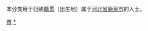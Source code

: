 {{Catnav|頁面分類|各種主題的頁面分類|依中国各省来作的分类|各地中国人|河北人|石家莊人}}
{{Catnav|頁面分類|人物|各國人物|中国人|各地中国人|河北人|石家莊人}}

本分类用于归纳[[籍贯|籍贯]]（出生地）属于[[河北省|河北省]][[鹿泉市|鹿泉市]]的人士。

[[Category:石家庄人|市]]
[[Category:鹿泉区|*]]